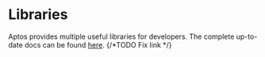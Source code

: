 # Libraries

Aptos provides multiple useful libraries for developers. The complete up-to-date
docs can be found [here](../../reference/move.mdx). {/*TODO Fix link */}
